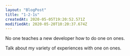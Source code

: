 ```yaml
---
layout: "BlogPost"
title: "1-2-1s"
createdAt: 2020-05-05T19:20:52.571Z
modifiedAt: 2020-05-20T10:20:37.674Z
---
```


No one teaches a new developer how to do one on ones.

Talk about my variety of experiences with one on ones.
